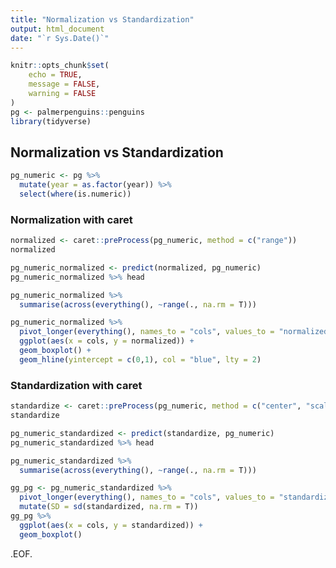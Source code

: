 ```yaml
---
title: "Normalization vs Standardization"
output: html_document
date: "`r Sys.Date()`"
---
```


```r
knitr::opts_chunk$set(
	echo = TRUE,
	message = FALSE,
	warning = FALSE
)
pg <- palmerpenguins::penguins
library(tidyverse)
```

## Normalization vs Standardization

```r
pg_numeric <- pg %>% 
  mutate(year = as.factor(year)) %>% 
  select(where(is.numeric))
```

### Normalization with caret

```r
normalized <- caret::preProcess(pg_numeric, method = c("range"))
normalized
```

```r
pg_numeric_normalized <- predict(normalized, pg_numeric)
pg_numeric_normalized %>% head
```

```r
pg_numeric_normalized %>% 
  summarise(across(everything(), ~range(., na.rm = T)))
```

```r
pg_numeric_normalized %>% 
  pivot_longer(everything(), names_to = "cols", values_to = "normalized", values_drop_na = TRUE) %>% 
  ggplot(aes(x = cols, y = normalized)) + 
  geom_boxplot() +
  geom_hline(yintercept = c(0,1), col = "blue", lty = 2)
```

### Standardization with caret

```r
standardize <- caret::preProcess(pg_numeric, method = c("center", "scale"))
standardize
```

```r
pg_numeric_standardized <- predict(standardize, pg_numeric)
pg_numeric_standardized %>% head
```

```r
pg_numeric_standardized %>% 
  summarise(across(everything(), ~range(., na.rm = T)))
```

```r
gg_pg <- pg_numeric_standardized %>% 
  pivot_longer(everything(), names_to = "cols", values_to = "standardized", values_drop_na = TRUE) %>% 
  mutate(SD = sd(standardized, na.rm = T))
gg_pg %>% 
  ggplot(aes(x = cols, y = standardized)) + 
  geom_boxplot()
```

.EOF.

